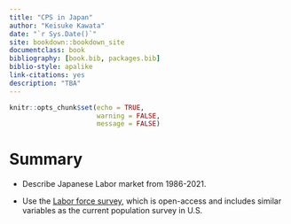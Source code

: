 ```yaml
--- 
title: "CPS in Japan"
author: "Keisuke Kawata"
date: "`r Sys.Date()`"
site: bookdown::bookdown_site
documentclass: book
bibliography: [book.bib, packages.bib]
biblio-style: apalike
link-citations: yes
description: "TBA"
---
```



```r
knitr::opts_chunk$set(echo = TRUE,
                      warning = FALSE,
                      message = FALSE)
```

# Summary

- Describe Japanese Labor market from 1986-2021.

- Use the [Labor force survey](https://www.stat.go.jp/english/data/roudou/index.html), which is open-access and includes similar variables as the current population survey in U.S.

